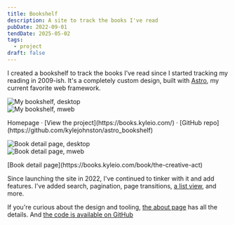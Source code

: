 ```yaml
---
title: Bookshelf
description: A site to track the books I've read
pubDate: 2022-09-01
tendDate: 2025-05-02
tags:
  - project
draft: false
---
```


I created a bookshelf to track the books I've read since I started tracking my reading in 2009-ish. It's a completely custom design, built with [Astro](https://astro.build/), my current favorite web framework.

<div class="flex flex-row gap-2 wide">
	<div>
		<Image src={desktop} alt="My bookshelf, desktop" class="border border-neutral-200 rounded-sm shadow-xl" />
	</div>
	<div>
		<Image src={mweb} alt="My bookshelf, mweb" class="border border-neutral-200 rounded-sm shadow-xl" />
	</div>
</div>
<p class="caption">Homepage · [View the project](https://books.kyleio.com/) · [GitHub repo](https://github.com/kylejohnston/astro_bookshelf)</p>

<div class="flex flex-row gap-2">
	<div>
		<Image src={bookPageDesktop} alt="Book detail page, desktop" class="border border-neutral-200 rounded-sm" />
	</div>
	<div>
		<Image src={bookPageMweb} alt="Book detail page, mweb" class="border border-neutral-200 rounded-sm" />
	</div>
</div>
<p class="caption">[Book detail page](https://books.kyleio.com/book/the-creative-act)</p>

Since launching the site in 2022, I've continued to tinker with it and add features. I've added search, pagination, page transitions, [a list view](https://books.kyleio.com/list), and more.

If you're curious about the design and tooling, [the about page](https://books.kyleio.com/about) has all the details. And [the code is available on GitHub](https://github.com/kylejohnston/astro_bookshelf)
